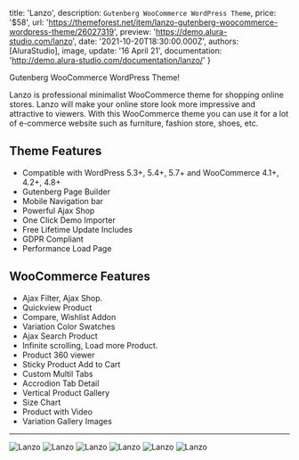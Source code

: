 
  title: 'Lanzo',
  description: `Gutenberg WooCommerce WordPress Theme`,
  price: '$58',
  url: 'https://themeforest.net/item/lanzo-gutenberg-woocommerce-wordpress-theme/26027319',
  preview: 'https://demo.alura-studio.com/lanzo',
  date: '2021-10-20T18:30:00.000Z',
  authors: [AluraStudio],
  image,
  update: '16 April 21',
  documentation: 'http://demo.alura-studio.com/documentation/lanzo/'
}

Gutenberg WooCommerce WordPress Theme!

<!--more-->

Lanzo is professional minimalist WooCommerce theme for shopping online stores. Lanzo will make your online store look more impressive and attractive to viewers. With this WooCommerce theme you can use it for a lot of e-commerce website such as furniture, fashion store, shoes, etc.

<h2 id="theme-features">Theme Features</h2>

- Compatible with WordPress 5.3+, 5.4+, 5.7+ and WooCommerce 4.1+, 4.2+, 4.8+
- Gutenberg Page Builder
- Mobile Navigation bar
- Powerful Ajax Shop
- One Click Demo Importer
- Free Lifetime Update Includes
- GDPR Compliant
- Performance Load Page

<h2 id="woocommerce-features">WooCommerce Features</h2>

- Ajax Filter, Ajax Shop.
- Quickview Product
- Compare, Wishlist Addon
- Variation Color Swatches
- Ajax Search Product
- Infinite scrolling, Load more Product.
- Product 360 viewer
- Sticky Product Add to Cart
- Custom Multil Tabs
- Accrodion Tab Detail
- Vertical Product Gallery
- Size Chart
- Product with Video
- Variation Gallery Images

---

<img src={screen1} alt="Lanzo" />
<img src={screen2} alt="Lanzo" />
<img src={screen3} alt="Lanzo" />
<img src={screen4} alt="Lanzo" />
<img src={screen5} alt="Lanzo" />
<img src={screen6} alt="Lanzo" />

